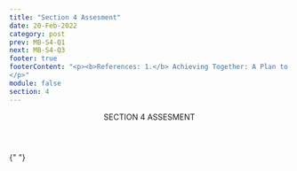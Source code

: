 ```yaml
---
title: "Section 4 Assesment"
date: 20-Feb-2022
category: post
prev: MB-S4-Q1
next: MB-S4-Q3
footer: true
footerContent: "<p><b>References: 1.</b> Achieving Together: A Plan to End the HIV Epidemic in Texas. A Status-Neutral Approach: Achieving Together to End the HIV Epidemic. June 18, 2020. Accessed May 19, 2022. https://achievingtogethertx.org/wp-content/uploads/2020/11/Status-Neutral-White-Paper_06182020.pdf 2. Healthy People 2030: U.S. Department of Health and Human Services, Office of Disease Prevention and Health Promotion. Accessed May 20, 2022. https://health.gov/healthypeople/priority-areas/social-determinants-health
</p>"
module: false
section: 4
---
```


<Header>
  SECTION 4<span className="text-red"> ASSESMENT</span>
</Header>

{" "}

<Quiz
  title="Which of the following is an example of the social determinants of health?"
  options="Housing,Substance use,Transportation,All of the above"
  answer="3"
  response="Social determinants of health such as housing, substance use, and transportation can impact outcomes along the HIV care continuum<sup>1,2</sup>"
/>
